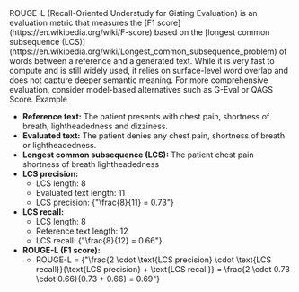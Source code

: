 
<Typography variant="body2">
  ROUGE-L (Recall-Oriented Understudy for Gisting Evaluation) is an evaluation
  metric that measures the [F1 score](https://en.wikipedia.org/wiki/F-score)
  based on the [longest common subsequence
  (LCS)](https://en.wikipedia.org/wiki/Longest_common_subsequence_problem) of
  words between a reference and a generated text. While it is very fast to
  compute and is still widely used, it relies on surface-level word overlap and
  does not capture deeper semantic meaning. For more comprehensive evaluation,
  consider model-based alternatives such as G-Eval or QAGS Score.
</Typography>

<Typography variant="subtitle1" gutterBottom>
  Example
</Typography>

<Typography variant="body2">

- **Reference text:** The patient presents with chest pain, shortness of breath, lightheadedness and dizziness.
- **Evaluated text:** The patient denies any chest pain, shortness of breath or lightheadedness.
- **Longest common subsequence (LCS):** The patient chest pain shortness of breath lightheadedness
- **LCS precision:**
  - LCS length: 8
  - Evaluated text length: 11
  - LCS precision: <LaTeX>{"\\frac{8}{11} = 0.73"}</LaTeX>
- **LCS recall:**
  - LCS length: 8
  - Reference text length: 12
  - LCS recall: <LaTeX>{"\\frac{8}{12} = 0.66"}</LaTeX>
- **ROUGE-L (F1 score):**
  - ROUGE-L = <LaTeX>{"\\frac{2 \\cdot \\text{LCS precision} \\cdot \\text{LCS recall}}{\\text{LCS precision} + \\text{LCS recall}} = \\frac{2 \\cdot 0.73 \\cdot 0.66}{0.73 + 0.66} = 0.69"}</LaTeX>

</Typography>
